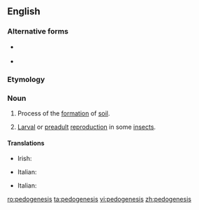 ==English==

===Alternative forms===
* {{l|en|paedogenesis}} {{qualifier|biology|British}}
* {{l|en|pædogenesis}} {{qualifier|biology|mainly British}}

===Etymology===
{{confix|pedo|genesis}}

===Noun===
{{wikipedia}}
{{en-noun|-}}

# {{geology}} Process of the [[formation]] of [[soil]].
# {{biology}} [[larval|Larval]] or [[preadult]] [[reproduction]] in some [[insect]]s.

====Translations====
{{trans-top|geology:process of the formation of soil}}
* Irish: {{t|ga|peidigineas|m}}
{{trans-mid}}
* Italian: {{t|it|pedogenesi|f}}
{{trans-bottom}}

{{trans-top|biology:larval or preadult reproduction in some insects}}
* Italian: {{t|it|pedogenesi|f}}
{{trans-mid}}
{{trans-bottom}}

[[ro:pedogenesis]]
[[ta:pedogenesis]]
[[vi:pedogenesis]]
[[zh:pedogenesis]]